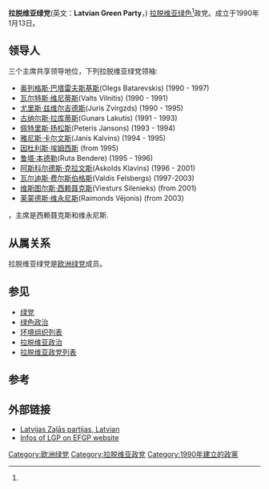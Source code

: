 {{Infobox political party
|country=拉脱维亚
|name_english = 拉脱维亚绿党
|name_native = Latvijas Zaļā partija
|colorcode = green
|logo = Lv logo zp.svg
|leader = [[莱蒙德斯·维永尼斯|莱蒙德斯·维永尼斯]]<br>(Raimonds Vējonis)<br>[[维斯图尔斯·西赖聂克斯|维斯图尔斯·西赖聂克斯]]<br>(Viesturs Silenieks)
|foundation = 1990年1月13日
|ideology = [[绿色政治|绿色政治]]<ref name=Nordsieck>{{cite web|url=http://www.parties-and-elections.eu/latvia.html|title=Parties and Elections in Europe, "Latvia", The database about parliamentary elections and political parties in Europe, by Wolfram Nordsieck|work=Parties & Elections|date=2013-03-19|accessdate=2013-03-19|archive-date=2013-12-02|archive-url=https://web.archive.org/web/20131202232131/http://www.parties-and-elections.eu/latvia.html|dead-url=yes}}</ref>
|position = [[中间路线|中间]]<ref name="Nordsieck" />
|international = [[全球绿党联盟|全球绿党联盟]]
|european = [[欧洲绿党|欧洲绿党]]
|europarl = ''无''
|seats1_title = [[拉脱维亚议会|拉脱维亚议会]]
|seats1 = {{Infobox political party/seats|4|100|hex=#258B4C}}
|seats2_title = [[欧洲议会|欧洲议会]]
|seats2 = {{Infobox political party/seats|0|9|hex=#258B4C}}
|colours = [[绿色|绿色]]
|headquarters = [[里加|里加]]
|website = [http://www.zp.lv http://www.zp.lv]
|flag = LZP flag.gif
}}
{{Green politics sidebar |expanded=all}}
'''拉脱维亚绿党'''(英文：'''Latvian Green Party'''，{{lang-lv|Latvijas Zaļā partija}}) [[拉脱维亚|拉脱维亚]][[绿色政治|绿色]]<ref name="Nordsieck" />政党。成立于1990年1月13日。

==领导人==
三个主席共享领导地位，下列拉脱维亚绿党领袖:

*[[奥列格斯·巴塔雷夫斯基斯|奥列格斯·巴塔雷夫斯基斯]](Olegs Batarevskis) (1990 - 1997)
*[[瓦尔特斯·维尼蒂斯|瓦尔特斯·维尼蒂斯]](Valts Vilnitis) (1990 - 1991)
*[[尤里斯·兹维尔吉德斯|尤里斯·兹维尔吉德斯]](Juris Zvirgzds) (1990 - 1995)
*[[古纳尔斯·拉库蒂斯|古纳尔斯·拉库蒂斯]](Gunars Lakutis) (1991 - 1993)
*[[佩特里斯·扬松斯|佩特里斯·扬松斯]](Peteris Jansons) (1993 - 1994)
*[[雅尼斯·卡尔文斯|雅尼斯·卡尔文斯]](Janis Kalvins) (1994 - 1995)
*[[因杜利斯·埃姆西斯|因杜利斯·埃姆西斯]] (from 1995)
*[[鲁塔·本德勒|鲁塔·本德勒]](Ruta Bendere) (1995 - 1996)
*[[阿斯科尔德斯·克拉文斯|阿斯科尔德斯·克拉文斯]](Askolds Klavins) (1996 - 2001)
*[[瓦尔迪斯·费尔斯伯格斯|瓦尔迪斯·费尔斯伯格斯]](Valdis Felsbergs) (1997-2003)
*[[维斯图尔斯·西赖聂克斯|维斯图尔斯·西赖聂克斯]](Viesturs Silenieks) (from 2001)
*[[莱蒙德斯·维永尼斯|莱蒙德斯·维永尼斯]](Raimonds Vējonis) (from 2003)

{{As of|2011}}，主席是西赖聂克斯和维永尼斯.

==从属关系==
拉脱维亚绿党是[[欧洲绿党|欧洲绿党]]成员。

==参见==
*[[绿党|绿党]]
*[[绿色政治|绿色政治]]
*[[环境组织列表|环境组织列表]]
*[[拉脱维亚政治|拉脱维亚政治]]
*[[拉脱维亚政党列表|拉脱维亚政党列表]]

==参考==
{{reflist}}

==外部链接==
*[http://www.zp.lv/ Latvijas Zaļās partijas, Latvian] {{Wayback|url=http://www.zp.lv/ |date=20210124002917 }}
*[https://web.archive.org/web/20120205212655/http://www.europeangreens.org/cms/default/dok/148/148873.latvia@en.htm Infos of LGP on EFGP website]

{{拉脱维亚政党}}
{{綠黨}}
{{Authority control}}

[[Category:欧洲绿党|Category:欧洲绿党]]
[[Category:拉脱维亚政党|Category:拉脱维亚政党]]
[[Category:1990年建立的政黨|Category:1990年建立的政黨]]